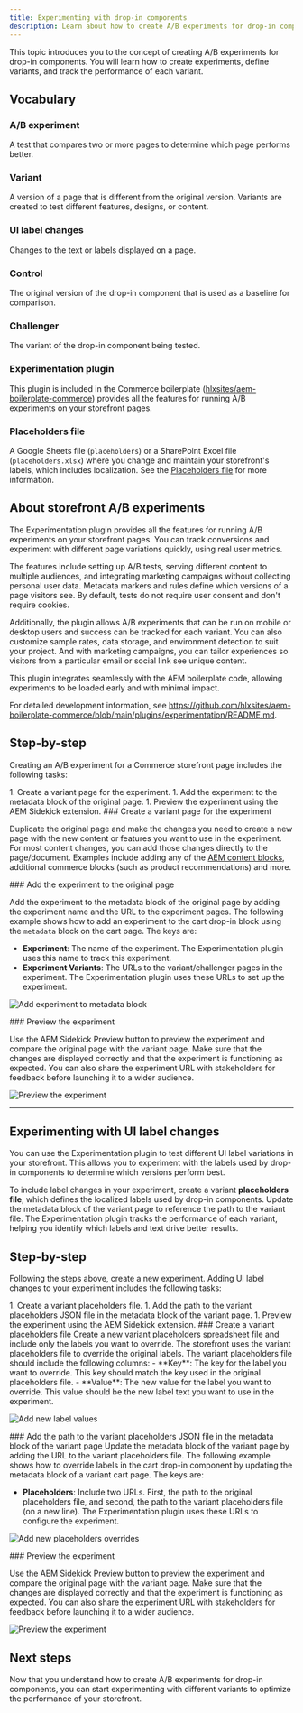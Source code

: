 ```yaml
---
title: Experimenting with drop-in components
description: Learn about how to create A/B experiments for drop-in components.
---
```



This topic introduces you to the concept of creating A/B experiments for drop-in components. You will learn how to create experiments, define variants, and track the performance of each variant.

## Vocabulary

<Vocabulary>

### A/B experiment

A test that compares two or more pages to determine which page performs better.

### Variant

A version of a page that is different from the original version. Variants are created to test different features, designs, or content.

### UI label changes

Changes to the text or labels displayed on a page.

### Control

The original version of the drop-in component that is used as a baseline for comparison.

### Challenger

The variant of the drop-in component being tested.

### Experimentation plugin

This plugin is included in the Commerce boilerplate ([hlxsites/aem-boilerplate-commerce](https://github.com/hlxsites/aem-boilerplate-commerce)) provides all the features for running A/B experiments on your storefront pages.

### Placeholders file

A Google Sheets file (`placeholders`) or a SharePoint Excel file (`placeholders.xlsx`) where you change and maintain your storefront's labels, which includes localization. See the [Placeholders file](/resources/placeholders/) for more information.

</Vocabulary>

## About storefront A/B experiments

The Experimentation plugin provides all the features for running A/B experiments on your storefront pages. You can track conversions and experiment with different page variations quickly, using real user metrics.

The features include setting up A/B tests, serving different content to multiple audiences, and integrating marketing campaigns without collecting personal user data. Metadata markers and rules define which versions of a page visitors see. By default, tests do not require user consent and don't require cookies.

Additionally, the plugin allows A/B experiments that can be run on mobile or desktop users and success can be tracked for each variant. You can also customize sample rates, data storage, and environment detection to suit your project. And with marketing campaigns, you can tailor experiences so visitors from a particular email or social link see unique content.

This plugin integrates seamlessly with the AEM boilerplate code, allowing experiments to be loaded early and with minimal impact.

For detailed development information, see https://github.com/hlxsites/aem-boilerplate-commerce/blob/main/plugins/experimentation/README.md.

## Step-by-step

Creating an A/B experiment for a Commerce storefront page includes the following tasks:

<Steps>
1. Create a variant page for the experiment.
1. Add the experiment to the metadata block of the original page.
1. Preview the experiment using the AEM Sidekick extension.
</Steps>

<Tasks>
<Task>
### Create a variant page for the experiment

Duplicate the original page and make the changes you need to create a new page with the new content or features you want to use in the experiment. For most content changes, you can add those changes directly to the page/document. Examples include adding any of the [AEM content blocks](https://www.aem.live/developer/block-collection#boilerplate), additional commerce blocks (such as product recommendations) and more.

</Task>

<Task>
### Add the experiment to the original page

Add the experiment to the metadata block of the original page by adding the experiment name and the URL to the experiment pages. The following example shows how to add an experiment to the cart drop-in block using the `metadata` block on the cart page. The keys are:

- **Experiment**: The name of the experiment. The Experimentation plugin uses this name to track this experiment.
- **Experiment Variants**: The URLs to the variant/challenger pages in the experiment. The Experimentation plugin uses these URLs to set up the experiment.

<Diagram caption="Add experiment to metadata block">![Add experiment to metadata block](@images/MetadataExperiment.png)</Diagram>

</Task>

<Task>
### Preview the experiment

Use the AEM Sidekick Preview button to preview the experiment and compare the original page with the variant page. Make sure that the changes are displayed correctly and that the experiment is functioning as expected. You can also share the experiment URL with stakeholders for feedback before launching it to a wider audience.

<Diagram caption="Preview the experiment">![Preview the experiment](@images/ExperimentOne.png)</Diagram>

</Task>

</Tasks>

---

## Experimenting with UI label changes

You can use the Experimentation plugin to test different UI label variations in your storefront. This allows you to experiment with the labels used by drop-in components to determine which versions perform best.

To include label changes in your experiment, create a variant **placeholders file**, which defines the localized labels used by drop-in components. Update the metadata block of the variant page to reference the path to the variant file. The Experimentation plugin tracks the performance of each variant, helping you identify which labels and text drive better results.

## Step-by-step

Following the steps above, create a new experiment. Adding UI label changes to your experiment includes the following tasks:

<Steps>
1. Create a variant placeholders file.
1. Add the path to the variant placeholders JSON file in the metadata block of the variant page.
1. Preview the experiment using the AEM Sidekick extension.
</Steps>

<Tasks>

<Task>
### Create a variant placeholders file
Create a new variant placeholders spreadsheet file and include only the labels you want to override. The storefront uses the variant placeholders file to override the original labels. The variant placeholders file should include the following columns:
- **Key**: The key for the label you want to override. This key should match the key used in the original placeholders file.
- **Value**: The new value for the label you want to override. This value should be the new label text you want to use in the experiment.

<Diagram caption="Add new label values">![Add new label values](@images/PlaceholderOverrides.png)</Diagram>
</Task>

<Task>
### Add the path to the variant placeholders JSON file in the metadata block of the variant page
Update the metadata block of the variant page by adding the URL to the variant placeholders file. The following example shows how to override labels in the cart drop-in component by updating the metadata block of a variant cart page. The keys are:

- **Placeholders**: Include two URLs. First, the path to the original placeholders file, and second, the path to the variant placeholders file (on a new line). The Experimentation plugin uses these URLs to configure the experiment.

<Diagram caption="Add new placeholders overrides">![Add new placeholders overrides](@images/PlaceholderExperiment.png)</Diagram>
</Task>

<Task>
### Preview the experiment

Use the AEM Sidekick Preview button to preview the experiment and compare the original page with the variant page. Make sure that the changes are displayed correctly and that the experiment is functioning as expected. You can also share the experiment URL with stakeholders for feedback before launching it to a wider audience.

<Diagram caption="Preview the experiment">![Preview the experiment](@images/PlaceholderPreviewExperiment.png)</Diagram>

</Task>
</Tasks>

## Next steps

Now that you understand how to create A/B experiments for drop-in components, you can start experimenting with different variants to optimize the performance of your storefront.
